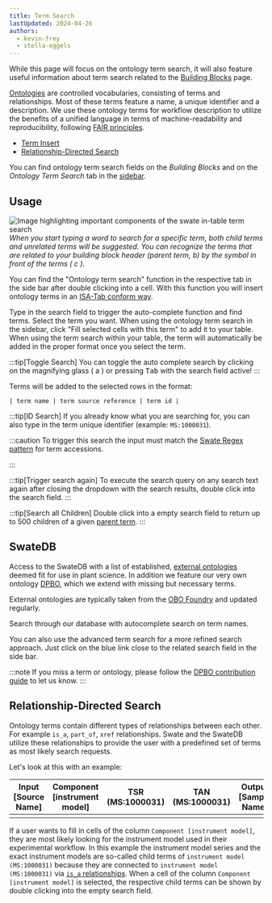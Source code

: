 ```yaml
---
title: Term Search
lastUpdated: 2024-04-26
authors: 
  - kevin-frey
  - stella-eggels
---
```



While this page will focus on the ontology term search, it will also feature useful information about term search related to the [Building Blocks](/swate/add-building-blocks) page.

[Ontologies](/fundamentals/ontologies) are controlled vocabularies, consisting of terms and relationships. Most of these terms feature a name, a unique identifier and a description. We use these ontology terms for workflow description to utilize the benefits of a unified language in terms of machine-readability and reproducibility, following [FAIR principles](https://www.go-fair.org/fair-principles/).

- [Term Insert](#swatedb)
- [Relationship-Directed Search](#relationship-directed-search)

You can find ontology term search fields on the *Building Blocks* and on the *Ontology Term Search* tab in the <a href={SwateOverview.src} target="_blank">sidebar</a>.


## Usage

![Image highlighting important components of the swate in-table term search](@images/swate/swate-alpha-ontology-termsearch4.png)
*When you start typing a word to search for a specific term, both child terms and unrelated terms will be suggested. You can recognize the terms that are related to your building block header (parent term, b) by the symbol in front of the terms ( c ).*

You can find the "Ontology term search" function in the respective tab in the side bar after double clicking into a cell. With this function you will insert ontology terms in an [ISA-Tab conform way](https://isa-specs.readthedocs.io/en/latest/isatab.html#ontology-annotations).

Type in the search field to trigger the auto-complete function and find terms. Select the term you want. When using the ontology term search in the sidebar, click "Fill selected cells with this term" to add it to your table. When using the term search within your table, the term will automatically be added in the proper format once you select the term. 

:::tip[Toggle Search]
You can toggle the auto complete search by clicking on the magnifying glass ( a ) or pressing <kbd>Tab</kbd> with the search field active!
:::

Terms will be added to the selected rows in the format:

```
| term name | term source reference | term id |
```

:::tip[ID Search]
If you already know what you are searching for, you can also type in the term unique identifier (example: `MS:1000031`).

:::caution
To trigger this search the input must match the [Swate Regex pattern](http://regexstorm.net/tester?p=%5b%5cw%5d%2b%3f%3a%5b%5cd%5d%2b&i=MS%3a1000031%0d%0aDPBO%3a1000161%0d%0a) for term accessions.

:::

:::tip[Trigger search again]
To execute the search query on any search text again after closing the dropdown with the search results, double click into the search field.
:::

:::tip[Search all Children]
Double click into a empty search field to return up to 500 children of a given [parent term](#relationship-directed-search).
:::

## SwateDB

Access to the SwateDB with a list of established, [external ontologies](/fundamentals/broker-ontology) deemed fit for use in plant science. In addition we feature our very own ontology [DPBO](https://github.com/nfdi4plants/nfdi4plants_ontology/blob/main/nfdi4plants_ontology.obo), which we extend with missing but necessary terms.

External ontologies are typically taken from the [OBO Foundry](https://obofoundry.org) and updated regularly.

Search through our database with autocomplete search on term names.

You can also use the advanced term search for a more refined search approach. Just click on the blue link close to the related search field in the side bar.

:::note
If you miss a term or ontology, please follow the [DPBO contribution guide](https://github.com/nfdi4plants/nfdi4plants_ontology) to let us know.
:::

## Relationship-Directed Search 

Ontology terms contain different types of relationships between each other. For example `is_a`, `part_of`, `xref` relationships. Swate and the SwateDB utilize these relationships to provide the user with a predefined set of terms as most likely search requests. 

Let's look at this with an example:

| Input [Source Name] | Component [instrument model] | TSR (MS:1000031) | TAN (MS:1000031) | Output [Sample Name] |
|-------------|------------------------------|------------------------------|------------------------------------|-------------|
|             |                              |                              |                                    |             |


If a user wants to fill in cells of the column `Component [instrument model]`, they are most likely looking for the instrument model used in their experimental workflow. In this example the instrument model series and the exact instrument models are so-called child terms of `instrument model (MS:1000031)` because they are connected to `instrument model (MS:1000031)` via <a href={SwateRelationshipGraph.src}>`is_a` relationships</a>. When a cell of the column `Component [instrument model]` is selected, the respective child terms can be shown by double clicking into the empty search field.
